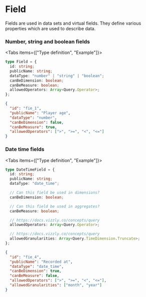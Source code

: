 
# Field

Fields are used in data sets and virtual fields. They define various properties which are used to describe data.

### Number, string and boolean fields

<Tabs items={["Type definition", "Example"]}>
  <Tab>

```typescript
type Field = {
  id: string;
  publicName: string;
  dataType: "number" | "string" | "boolean";
  canBeDimension: boolean;
  canBeMeasure: boolean;
  allowedOperators: Array<Query.Operator>;
};
```

  </Tab>
  <Tab>

```json
{
  "id": "fie_1",
  "publicName": "Player age",
  "dataType": "number",
  "canBeDimension": false,
  "canBeMeasure": true,
  "allowedOperators": [">", ">=", "<", "<="]
}
```

  </Tab>
</Tabs>

### Date time fields

<Tabs items={["Type definition", "Example"]}>
  <Tab>

```typescript
type DateTimeField = {
  id: string;
  publicName: string;
  dataType: "date_time";

  // Can this field be used in dimensions?
  canBeDimension: boolean;

  // Can this field be used in aggregates?
  canBeMeasure: boolean;

  // https://docs.vizzly.co/concepts/query
  allowedOperators: Array<Query.Operator>;

  // https://docs.vizzly.co/concepts/query
  allowedGranularities: Array<Query.TimeDimension.Truncate>;
};
```

  </Tab>
  <Tab>

```json
{
  "id": "fie_4",
  "publicName": "Recorded at",
  "dataType": "date_time",
  "canBeDimension": true,
  "canBeMeasure": false,
  "allowedOperators": [">", ">=", "<", "<="],
  "allowedGranularities": ["month", "year"]
}
```

  </Tab>
</Tabs>
